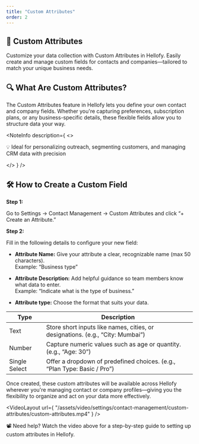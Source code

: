 ```yaml
---
title: "Custom Attributes"
order: 2
---
```


## 🧩 Custom Attributes

Customize your data collection with Custom Attributes in Hellofy. Easily create and manage custom fields for contacts and companies—tailored to match your unique business needs.

## 🔍 What Are Custom Attributes?

The Custom Attributes feature in Hellofy lets you define your own contact and company fields. Whether you're capturing preferences, subscription plans, or any business-specific details, these flexible fields allow you to structure data your way.

<NoteInfo
  description={
    <>
      <p className="text-sm text-fd-foreground !my-0 px-2 py-2 font-semibold">
        💡 Ideal for personalizing outreach, segmenting customers, and managing
        CRM data with precision
      </p>
    </>
  }
/>

## 🛠️ How to Create a Custom Field

**Step 1:**

Go to Settings → Contact Management → Custom Attributes and click “+ Create an Attribute.”

**Step 2:**

Fill in the following details to configure your new field:

- **Attribute Name:**
  Give your attribute a clear, recognizable name (max 50 characters).<br />
  Example: “Business type”

- **Attribute Description:**
  Add helpful guidance so team members know what data to enter.<br />
  Example: “Indicate what is the type of business.”

- **Attribute type:**
  Choose the format that suits your data.<br />

| Type          | Description                                                                    |
| ------------- | ------------------------------------------------------------------------------ |
| Text          | Store short inputs like names, cities, or designations. (e.g., “City: Mumbai”) |
| Number        | Capture numeric values such as age or quantity. (e.g., “Age: 30”)              |
| Single Select | Offer a dropdown of predefined choices. (e.g., “Plan Type: Basic / Pro”)       |

Once created, these custom attributes will be available across Hellofy wherever you're managing contact or company profiles—giving you the flexibility to organize and act on your data more effectively.

<VideoLayout
  url={
    "/assets/video/settings/contact-management/custom-attributes/custom-attributes.mp4"
  }
/>

📽️ Need help? Watch the video above for a step-by-step guide to setting up
custom attributes in Hellofy.
